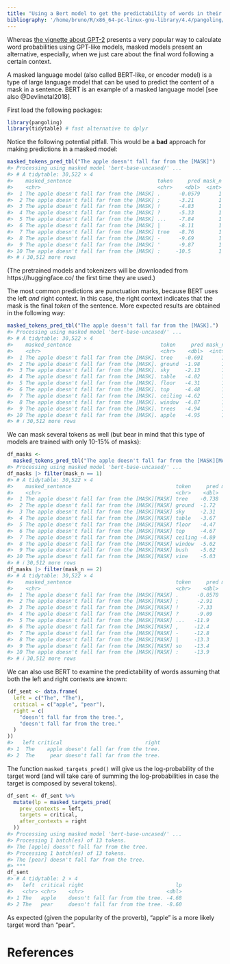 ```yaml
---
title: "Using a Bert model to get the predictability of words in their context"
bibliography: '/home/bruno/R/x86_64-pc-linux-gnu-library/4.4/pangoling/REFERENCES.bib'
---
```





<!-- https://ropensci.org/blog/2019/12/08/precompute-vignettes/ -->

Whereas [the vignette about GPT-2](intro-gpt2.html) presents a very popular way 
to calculate word probabilities using GPT-like models, masked models present an
alternative, especially, when we just care about the final word following a 
certain context.

A masked language model (also called BERT-like, or encoder model) is a type of 
large language model  that can be used to predict the content of a mask in a 
sentence. BERT is an example of a masked language model 
[see also @Devlinetal2018].


First load the following packages:


``` r
library(pangoling)
library(tidytable) # fast alternative to dplyr
```


Notice the following potential pitfall. This would be a **bad** approach for
making predictions in a masked model:


``` r
masked_tokens_pred_tbl("The apple doesn't fall far from the [MASK]")
#> Processing using masked model 'bert-base-uncased/' ...
#> # A tidytable: 30,522 × 4
#>    masked_sentence                            token     pred mask_n
#>    <chr>                                      <chr>    <dbl>  <int>
#>  1 The apple doesn't fall far from the [MASK] .      -0.0579      1
#>  2 The apple doesn't fall far from the [MASK] ;      -3.21        1
#>  3 The apple doesn't fall far from the [MASK] !      -4.83        1
#>  4 The apple doesn't fall far from the [MASK] ?      -5.33        1
#>  5 The apple doesn't fall far from the [MASK] ...    -7.84        1
#>  6 The apple doesn't fall far from the [MASK] |      -8.11        1
#>  7 The apple doesn't fall far from the [MASK] tree   -8.76        1
#>  8 The apple doesn't fall far from the [MASK] -      -9.69        1
#>  9 The apple doesn't fall far from the [MASK] '      -9.87        1
#> 10 The apple doesn't fall far from the [MASK] :     -10.5         1
#> # ℹ 30,512 more rows
```
(The pretrained models and tokenizers will be downloaded from 
https://huggingface.co/ the first time they are used.)


The most common predictions are punctuation marks, because BERT uses the left 
*and* right context. In this case, the right context indicates that the mask is 
the final *token* of the sentence.
More expected results are obtained in the following way:


``` r
masked_tokens_pred_tbl("The apple doesn't fall far from the [MASK].")
#> Processing using masked model 'bert-base-uncased/' ...
#> # A tidytable: 30,522 × 4
#>    masked_sentence                             token     pred mask_n
#>    <chr>                                       <chr>    <dbl>  <int>
#>  1 The apple doesn't fall far from the [MASK]. tree    -0.691      1
#>  2 The apple doesn't fall far from the [MASK]. ground  -1.98       1
#>  3 The apple doesn't fall far from the [MASK]. sky     -2.13       1
#>  4 The apple doesn't fall far from the [MASK]. table   -4.02       1
#>  5 The apple doesn't fall far from the [MASK]. floor   -4.31       1
#>  6 The apple doesn't fall far from the [MASK]. top     -4.48       1
#>  7 The apple doesn't fall far from the [MASK]. ceiling -4.62       1
#>  8 The apple doesn't fall far from the [MASK]. window  -4.87       1
#>  9 The apple doesn't fall far from the [MASK]. trees   -4.94       1
#> 10 The apple doesn't fall far from the [MASK]. apple   -4.95       1
#> # ℹ 30,512 more rows
```

We can mask several tokens as well (but bear in mind that this type of models 
are trained with only 10-15% of masks):


``` r
df_masks <- 
  masked_tokens_pred_tbl("The apple doesn't fall far from the [MASK][MASK]")
#> Processing using masked model 'bert-base-uncased/' ...
df_masks |> filter(mask_n == 1)
#> # A tidytable: 30,522 × 4
#>    masked_sentence                                  token     pred mask_n
#>    <chr>                                            <chr>    <dbl>  <int>
#>  1 The apple doesn't fall far from the [MASK][MASK] tree    -0.738      1
#>  2 The apple doesn't fall far from the [MASK][MASK] ground  -1.72       1
#>  3 The apple doesn't fall far from the [MASK][MASK] sky     -2.31       1
#>  4 The apple doesn't fall far from the [MASK][MASK] table   -3.67       1
#>  5 The apple doesn't fall far from the [MASK][MASK] floor   -4.47       1
#>  6 The apple doesn't fall far from the [MASK][MASK] top     -4.67       1
#>  7 The apple doesn't fall far from the [MASK][MASK] ceiling -4.89       1
#>  8 The apple doesn't fall far from the [MASK][MASK] window  -5.02       1
#>  9 The apple doesn't fall far from the [MASK][MASK] bush    -5.02       1
#> 10 The apple doesn't fall far from the [MASK][MASK] vine    -5.03       1
#> # ℹ 30,512 more rows
df_masks |> filter(mask_n == 2)
#> # A tidytable: 30,522 × 4
#>    masked_sentence                                  token     pred mask_n
#>    <chr>                                            <chr>    <dbl>  <int>
#>  1 The apple doesn't fall far from the [MASK][MASK] .      -0.0570      2
#>  2 The apple doesn't fall far from the [MASK][MASK] ;      -2.91        2
#>  3 The apple doesn't fall far from the [MASK][MASK] !      -7.33        2
#>  4 The apple doesn't fall far from the [MASK][MASK] ?      -9.09        2
#>  5 The apple doesn't fall far from the [MASK][MASK] ...   -11.9         2
#>  6 The apple doesn't fall far from the [MASK][MASK] ,     -12.4         2
#>  7 The apple doesn't fall far from the [MASK][MASK] -     -12.8         2
#>  8 The apple doesn't fall far from the [MASK][MASK] |     -13.3         2
#>  9 The apple doesn't fall far from the [MASK][MASK] so    -13.4         2
#> 10 The apple doesn't fall far from the [MASK][MASK] :     -13.9         2
#> # ℹ 30,512 more rows
```

We can also use BERT to examine the predictability of words assuming that both 
the left and right contexts are known:


``` r
(df_sent <- data.frame(
  left = c("The", "The"),
  critical = c("apple", "pear"),
  right = c(
    "doesn't fall far from the tree.",
    "doesn't fall far from the tree."
  )
))
#>   left critical                           right
#> 1  The    apple doesn't fall far from the tree.
#> 2  The     pear doesn't fall far from the tree.
```

The function `masked_targets_pred()` will give us the log-probability of the 
target word (and will take care of summing the log-probabilities in case the 
target is composed by several tokens).


``` r
df_sent <- df_sent %>%
  mutate(lp = masked_targets_pred(
    prev_contexts = left,
    targets = critical,
    after_contexts = right
  ))
#> Processing using masked model 'bert-base-uncased/' ...
#> Processing 1 batch(es) of 13 tokens.
#> The [apple] doesn't fall far from the tree.
#> Processing 1 batch(es) of 13 tokens.
#> The [pear] doesn't fall far from the tree.
#> ***
df_sent
#> # A tidytable: 2 × 4
#>   left  critical right                              lp
#>   <chr> <chr>    <chr>                           <dbl>
#> 1 The   apple    doesn't fall far from the tree. -4.68
#> 2 The   pear     doesn't fall far from the tree. -8.60
```

As expected (given the popularity of the proverb), "apple" is a more likely 
target word than "pear".


# References
